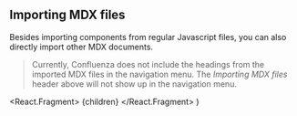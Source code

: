 ## Importing MDX files

Besides importing components from regular Javascript files, you can also directly import other MDX documents.

> Currently, Confluenza does not include the headings from the imported MDX files in the navigation menu.
The _Importing MDX files_ header above will not show up in the navigation menu.
 

<!-- This default export overrides the default layout ensuring -->
<!--  that the ImportingMDXDocuments component isn't wrapped by other elements -->
  <React.Fragment>
    {children}
  </React.Fragment>
)
